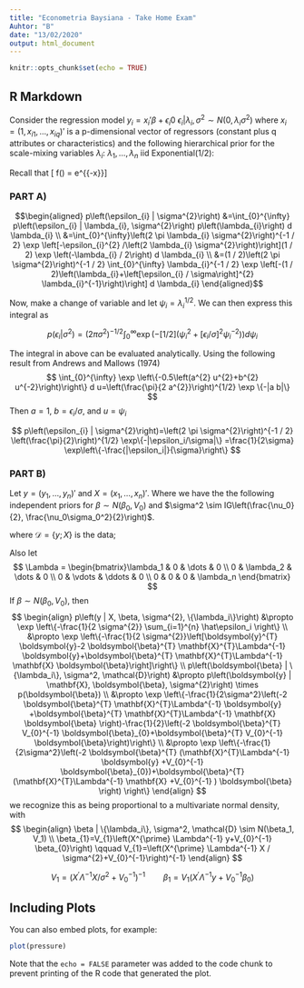 ---
title: "Econometria Baysiana - Take Home Exam"
Auhtor: "B"
date: "13/02/2020"
output: html_document
---

```{r setup, include=FALSE}
knitr::opts_chunk$set(echo = TRUE)
```

## R Markdown

Consider the regression model
$y_i = x_i'\beta + \epsilon_i0$
$\epsilon_i | \lambda_i ,\sigma^2 \sim N(0, \lambda_i\sigma^2)$
where $x_i = (1, x_{i1}, \dots, x_{iq})'$ is a p-dimensional vector of regressors (constant plus q attributes or
characteristics) and the following hierarchical prior for the scale-mixing variables $\lambda_i$:
$\lambda_1, \dots, \lambda_n$ iid Exponential(1/2):

Recall that
\[	f(\lambda) = \lambda e^{{-\lambda x}}\]

### PART A)

$$\begin{aligned}
p\left(\epsilon_{i} | \sigma^{2}\right) &=\int_{0}^{\infty} p\left(\epsilon_{i} | \lambda_{i}, \sigma^{2}\right) p\left(\lambda_{i}\right) d \lambda_{i} \\
&=\int_{0}^{\infty}\left(2 \pi \lambda_{i} \sigma^{2}\right)^{-1 / 2} \exp \left[-\epsilon_{i}^{2} /\left(2 \lambda_{i} \sigma^{2}\right)\right](1 / 2) \exp \left(-\lambda_{i} / 2\right) d \lambda_{i} \\
&=(1 / 2)\left(2 \pi \sigma^{2}\right)^{-1 / 2} \int_{0}^{\infty} \lambda_{i}^{-1 / 2} \exp \left[-(1 / 2)\left(\lambda_{i}+\left[\epsilon_{i} / \sigma\right]^{2} \lambda_{i}^{-1}\right)\right] d \lambda_{i}
\end{aligned}$$

Now, make a change of variable and let $\psi_i = \lambda_i^{1/2}$. We can then express this integral as

$$
p\left(\epsilon_{i} | \sigma^{2}\right)=\left(2 \pi \sigma^{2}\right)^{-1 / 2} \int_{0}^{\infty} \exp \left(-[1 / 2]\left(\psi_{i}^{2}+\left[\epsilon_{i} / \sigma\right]^{2} \psi_{i}^{-2}\right)\right) d \psi_{i}
$$

The integral in above can be evaluated analytically. Using the following result from Andrews and Mallows (1974) 
$$
\int_{0}^{\infty} \exp \left\{-0.5\left(a^{2} u^{2}+b^{2} u^{-2}\right)\right\} d u=\left(\frac{\pi}{2 a^{2}}\right)^{1/2} \exp \{-|a b|\}
$$
Then $a=1$, $b=\epsilon_i/\sigma$, and $u = \psi_i$

$$
p\left(\epsilon_{i} | \sigma^{2}\right)=\left(2 \pi \sigma^{2}\right)^{-1 / 2} \left(\frac{\pi}{2}\right)^{1/2} \exp\{-|\epsilon_i/\sigma|\} =\frac{1}{2\sigma} \exp\left\{-\frac{|\epsilon_i|}{\sigma}\right\}
$$

###  PART B)

Let $y = (y_1, \dots, y_n)'$ and $X = (x_1, \dots, x_n)'$. Where we have the the following independent priors for $\beta \sim N(\beta_0, V_0)$ and $\sigma^2 \sim IG\left(\frac{\nu_0}{2}, \frac{\nu_0\sigma_0^2}{2}\right)$.

where $\mathcal{D} = \{y;X\}$ is the data;

Also let
$$
\Lambda  = \begin{bmatrix}\lambda_1 & 0 & \dots & 0 \\ 0 & \lambda_2 & \dots & 0 \\ 0 & \vdots & \ddots & 0 \\ 0 & 0 & 0 & \lambda_n \end{bmatrix}
$$
If $\beta \sim N(\beta_0, V_0)$, then
$$
\begin{align}
p\left(y | X, \beta, \sigma^{2}, \{\lambda_i\}\right) 
&\propto \exp \left\{-\frac{1}{2 \sigma^{2}} \sum_{i=1}^{n} \hat\epsilon_i \right\} \\
&\propto \exp \left\{-\frac{1}{2 \sigma^{2}}\left[\boldsymbol{y}^{T} \boldsymbol{y}-2 \boldsymbol{\beta}^{T} \mathbf{X}^{T}\Lambda^{-1} \boldsymbol{y}+\boldsymbol{\beta}^{T} \mathbf{X}^{T}\Lambda^{-1} \mathbf{X} \boldsymbol{\beta}\right]\right\} \\
p\left(\boldsymbol{\beta} | \{\lambda_i\}, \sigma^2, \mathcal{D}\right) &\propto p\left(\boldsymbol{y} | \mathbf{X}, \boldsymbol{\beta}, \sigma^{2}\right) \times p(\boldsymbol{\beta}) \\
&\propto \exp \left\{-\frac{1}{2\sigma^2}\left(-2 \boldsymbol{\beta}^{T} \mathbf{X}^{T}\Lambda^{-1} \boldsymbol{y} +\boldsymbol{\beta}^{T} \mathbf{X}^{T}\Lambda^{-1} \mathbf{X} \boldsymbol{\beta} \right)-\frac{1}{2}\left(-2 \boldsymbol{\beta}^{T} V_{0}^{-1} \boldsymbol{\beta}_{0}+\boldsymbol{\beta}^{T} V_{0}^{-1} \boldsymbol{\beta}\right)\right\} \\
&\propto 
\exp \left\{-\frac{1}{2\sigma^2}\left(-2 \boldsymbol{\beta}^{T} (\mathbf{X}^{T}\Lambda^{-1} \boldsymbol{y} +V_{0}^{-1} \boldsymbol{\beta}_{0})+\boldsymbol{\beta}^{T} (\mathbf{X}^{T}\Lambda^{-1} \mathbf{X} +V_{0}^{-1} ) \boldsymbol{\beta} \right)
\right\}
\end{align}
$$
we recognize this as being proportional to a multivariate normal density, with
$$
\begin{align}
\beta | \{\lambda_i\}, \sigma^2, \mathcal{D} \sim N(\beta_1, V_1) \\
\beta_{1}=V_{1}\left(X^{\prime} \Lambda^{-1} y+V_{0}^{-1} \beta_{0}\right) \qquad V_{1}=\left(X^{\prime} \Lambda^{-1} X / \sigma^{2}+V_{0}^{-1}\right)^{-1}
\end{align}
$$

$$
V_{1}=\left(X^{\prime} \Lambda^{-1} X / \sigma^{2}+V_{0}^{-1}\right)^{-1} \qquad \beta_{1}=V_{1}\left(X^{\prime} \Lambda^{-1} y+V_{0}^{-1} \beta_{0}\right)
$$

## Including Plots

You can also embed plots, for example:

```{r pressure, echo=FALSE}
plot(pressure)
```

Note that the `echo = FALSE` parameter was added to the code chunk to prevent printing of the R code that generated the plot.

